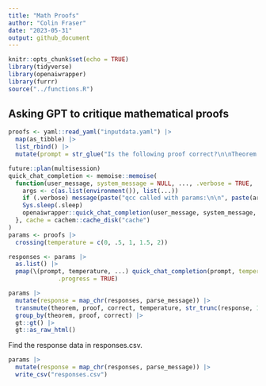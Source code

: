 ```yaml
---
title: "Math Proofs"
author: "Colin Fraser"
date: "2023-05-31"
output: github_document
---
```


```r
knitr::opts_chunk$set(echo = TRUE)
library(tidyverse)
library(openaiwrapper)
library(furrr)
source("../functions.R")
```

## Asking GPT to critique mathematical proofs

```r
proofs <- yaml::read_yaml("inputdata.yaml") |> 
  map(as_tibble) |> 
  list_rbind() |> 
  mutate(prompt = str_glue("Is the following proof correct?\n\nTheorem. {theorem}\n\nProof. {proof}"))

future::plan(multisession)
quick_chat_completion <- memoise::memoise(
  function(user_message, system_message = NULL, ..., .verbose = TRUE, .sleep = 2) {
    args <- c(as.list(environment()), list(...))
    if (.verbose) message(paste("qcc called with params:\n\n", paste(args, collapse = ','))) 
    Sys.sleep(.sleep)
    openaiwrapper::quick_chat_completion(user_message, system_message, ...)
  }, cache = cachem::cache_disk("cache")
)
params <- proofs |> 
  crossing(temperature = c(0, .5, 1, 1.5, 2))

responses <- params |> 
  as.list() |> 
  pmap(\(prompt, temperature, ...) quick_chat_completion(prompt, temperature = temperature, .verbose = FALSE), 
              .progress = TRUE)
```



```r
params |> 
  mutate(response = map_chr(responses, parse_message)) |> 
  transmute(theorem, proof, correct, temperature, str_trunc(response, 1000, ellipsis = "[...]")) |> 
  group_by(theorem, proof, correct) |> 
  gt::gt() |> 
  gt::as_raw_html()
```

Find the response data in responses.csv.

```r
params |> 
  mutate(response = map_chr(responses, parse_message)) |> 
  write_csv("responses.csv")
```

